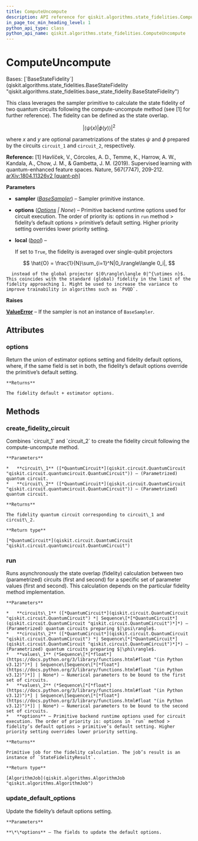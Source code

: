 ```yaml
---
title: ComputeUncompute
description: API reference for qiskit.algorithms.state_fidelities.ComputeUncompute
in_page_toc_min_heading_level: 1
python_api_type: class
python_api_name: qiskit.algorithms.state_fidelities.ComputeUncompute
---
```


# ComputeUncompute

<Class id="qiskit.algorithms.state_fidelities.ComputeUncompute" isDedicatedPage={true} github="https://github.com/qiskit/qiskit/tree/stable/0.25/qiskit/algorithms/state_fidelities/compute_uncompute.py" signature="qiskit.algorithms.state_fidelities.ComputeUncompute(sampler, options=None, local=False)">
  Bases: [`BaseStateFidelity`](qiskit.algorithms.state_fidelities.BaseStateFidelity "qiskit.algorithms.state_fidelities.base_state_fidelity.BaseStateFidelity")

  This class leverages the sampler primitive to calculate the state fidelity of two quantum circuits following the compute-uncompute method (see \[1] for further reference). The fidelity can be defined as the state overlap.

$$
|\langle\psi(x)|\phi(y)\rangle|^2
$$

  where $x$ and $y$ are optional parametrizations of the states $\psi$ and $\phi$ prepared by the circuits `circuit_1` and `circuit_2`, respectively.

  **Reference:** \[1] Havlíček, V., Córcoles, A. D., Temme, K., Harrow, A. W., Kandala, A., Chow, J. M., & Gambetta, J. M. (2019). Supervised learning with quantum-enhanced feature spaces. Nature, 567(7747), 209-212. [arXiv:1804.11326v2 \[quant-ph\]](https://arxiv.org/pdf/1804.11326.pdf)

  **Parameters**

  *   **sampler** ([*BaseSampler*](qiskit.primitives.BaseSampler "qiskit.primitives.BaseSampler")) – Sampler primitive instance.

  *   **options** ([*Options*](qiskit.providers.Options "qiskit.providers.Options") *| None*) – Primitive backend runtime options used for circuit execution. The order of priority is: options in `run` method > fidelity’s default options > primitive’s default setting. Higher priority setting overrides lower priority setting.

  *   **local** ([*bool*](https://docs.python.org/3/library/functions.html#bool "(in Python v3.12)")) –

      If set to `True`, the fidelity is averaged over single-qubit projectors

$$
\hat{O} = \frac{1}{N}\sum_{i=1}^N|0_i\rangle\langle 0_i|,
$$

      instead of the global projector $|0\rangle\langle 0|^{\otimes n}$. This coincides with the standard (global) fidelity in the limit of the fidelity approaching 1. Might be used to increase the variance to improve trainability in algorithms such as `PVQD`.

  **Raises**

  [**ValueError**](https://docs.python.org/3/library/exceptions.html#ValueError "(in Python v3.12)") – If the sampler is not an instance of `BaseSampler`.

  ## Attributes

  ### options

  <Attribute id="qiskit.algorithms.state_fidelities.ComputeUncompute.options" name="options">
    Return the union of estimator options setting and fidelity default options, where, if the same field is set in both, the fidelity’s default options override the primitive’s default setting.

    **Returns**

    The fidelity default + estimator options.
  </Attribute>

  ## Methods

  ### create\_fidelity\_circuit

  <Function id="qiskit.algorithms.state_fidelities.ComputeUncompute.create_fidelity_circuit" name="create_fidelity_circuit" signature="create_fidelity_circuit(circuit_1, circuit_2)">
    Combines `circuit_1` and `circuit_2` to create the fidelity circuit following the compute-uncompute method.

    **Parameters**

    *   **circuit\_1** ([*QuantumCircuit*](qiskit.circuit.QuantumCircuit "qiskit.circuit.quantumcircuit.QuantumCircuit")) – (Parametrized) quantum circuit.
    *   **circuit\_2** ([*QuantumCircuit*](qiskit.circuit.QuantumCircuit "qiskit.circuit.quantumcircuit.QuantumCircuit")) – (Parametrized) quantum circuit.

    **Returns**

    The fidelity quantum circuit corresponding to circuit\_1 and circuit\_2.

    **Return type**

    [*QuantumCircuit*](qiskit.circuit.QuantumCircuit "qiskit.circuit.quantumcircuit.QuantumCircuit")
  </Function>

  ### run

  <Function id="qiskit.algorithms.state_fidelities.ComputeUncompute.run" name="run" signature="run(circuits_1, circuits_2, values_1=None, values_2=None, **options)">
    Runs asynchronously the state overlap (fidelity) calculation between two (parametrized) circuits (first and second) for a specific set of parameter values (first and second). This calculation depends on the particular fidelity method implementation.

    **Parameters**

    *   **circuits\_1** ([*QuantumCircuit*](qiskit.circuit.QuantumCircuit "qiskit.circuit.QuantumCircuit") *| Sequence\[*[*QuantumCircuit*](qiskit.circuit.QuantumCircuit "qiskit.circuit.QuantumCircuit")*]*) – (Parametrized) quantum circuits preparing $|\psi\rangle$.
    *   **circuits\_2** ([*QuantumCircuit*](qiskit.circuit.QuantumCircuit "qiskit.circuit.QuantumCircuit") *| Sequence\[*[*QuantumCircuit*](qiskit.circuit.QuantumCircuit "qiskit.circuit.QuantumCircuit")*]*) – (Parametrized) quantum circuits preparing $|\phi\rangle$.
    *   **values\_1** (*Sequence\[*[*float*](https://docs.python.org/3/library/functions.html#float "(in Python v3.12)")*] | Sequence\[Sequence\[*[*float*](https://docs.python.org/3/library/functions.html#float "(in Python v3.12)")*]] | None*) – Numerical parameters to be bound to the first set of circuits.
    *   **values\_2** (*Sequence\[*[*float*](https://docs.python.org/3/library/functions.html#float "(in Python v3.12)")*] | Sequence\[Sequence\[*[*float*](https://docs.python.org/3/library/functions.html#float "(in Python v3.12)")*]] | None*) – Numerical parameters to be bound to the second set of circuits.
    *   **options** – Primitive backend runtime options used for circuit execution. The order of priority is: options in `run` method > fidelity’s default options > primitive’s default setting. Higher priority setting overrides lower priority setting.

    **Returns**

    Primitive job for the fidelity calculation. The job’s result is an instance of `StateFidelityResult`.

    **Return type**

    [AlgorithmJob](qiskit.algorithms.AlgorithmJob "qiskit.algorithms.AlgorithmJob")
  </Function>

  ### update\_default\_options

  <Function id="qiskit.algorithms.state_fidelities.ComputeUncompute.update_default_options" name="update_default_options" signature="update_default_options(**options)">
    Update the fidelity’s default options setting.

    **Parameters**

    **\*\*options** – The fields to update the default options.
  </Function>
</Class>

